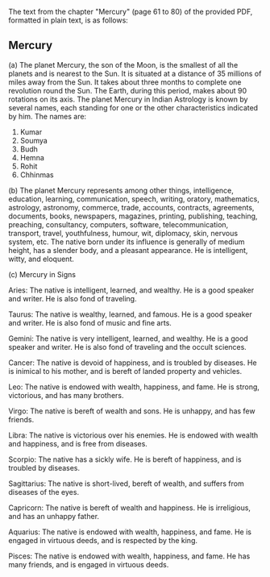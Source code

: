 The text from the chapter "Mercury" (page 61 to 80) of the provided PDF, formatted in plain text, is as follows:

## Mercury

(a) The planet Mercury, the son of the Moon, is the smallest of all the planets and is nearest to the Sun. It is situated at a distance of 35 millions of miles away from the Sun. It takes about three months to complete one revolution round the Sun. The Earth, during this period, makes about 90 rotations on its axis. The planet Mercury in Indian Astrology is known by several names, each standing for one or the other characteristics indicated by him. The names are:

1. Kumar
2. Soumya
3. Budh
4. Hemna
5. Rohit
6. Chhinmas

(b) The planet Mercury represents among other things, intelligence, education, learning, communication, speech, writing, oratory, mathematics, astrology, astronomy, commerce, trade, accounts, contracts, agreements, documents, books, newspapers, magazines, printing, publishing, teaching, preaching, consultancy, computers, software, telecommunication, transport, travel, youthfulness, humour, wit, diplomacy, skin, nervous system, etc. The native born under its influence is generally of medium height, has a slender body, and a pleasant appearance. He is intelligent, witty, and eloquent.

(c) Mercury in Signs

Aries: The native is intelligent, learned, and wealthy. He is a good speaker and writer. He is also fond of traveling.

Taurus: The native is wealthy, learned, and famous. He is a good speaker and writer. He is also fond of music and fine arts.

Gemini: The native is very intelligent, learned, and wealthy. He is a good speaker and writer. He is also fond of traveling and the occult sciences.

Cancer: The native is devoid of happiness, and is troubled by diseases. He is inimical to his mother, and is bereft of landed property and vehicles.

Leo: The native is endowed with wealth, happiness, and fame. He is strong, victorious, and has many brothers.

Virgo: The native is bereft of wealth and sons. He is unhappy, and has few friends.

Libra: The native is victorious over his enemies. He is endowed with wealth and happiness, and is free from diseases.

Scorpio: The native has a sickly wife. He is bereft of happiness, and is troubled by diseases.

Sagittarius: The native is short-lived, bereft of wealth, and suffers from diseases of the eyes.

Capricorn: The native is bereft of wealth and happiness. He is irreligious, and has an unhappy father.

Aquarius: The native is endowed with wealth, happiness, and fame. He is engaged in virtuous deeds, and is respected by the king.

Pisces: The native is endowed with wealth, happiness, and fame. He has many friends, and is engaged in virtuous deeds.
